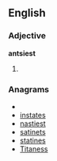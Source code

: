 ==English==

===Adjective===
'''antsiest'''

# {{superlative of|[[antsy]]}}

===Anagrams===
* {{alphagram|aeinsstt}}
* [[instates#English|instates]]
* [[nastiest#English|nastiest]]
* [[satinets#English|satinets]]
* [[statines#English|statines]]
* [[Titaness#English|Titaness]]